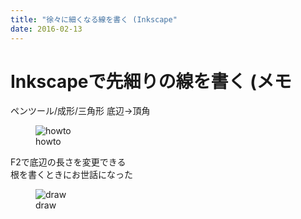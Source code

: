 ```yaml
---
title: "徐々に細くなる線を書く (Inkscape"
date: 2016-02-13
---
```


# Inkscapeで先細りの線を書く (メモ

ペンツール/成形/三角形 底辺→頂角  

![howto](/figure/source/2016-02-13-TaperingLine/Howto.svg) 

F2で底辺の長さを変更できる  
根を書くときにお世話になった  

![draw](/figure/source/2016-02-13-TaperingLine/Tapering.svg) 
